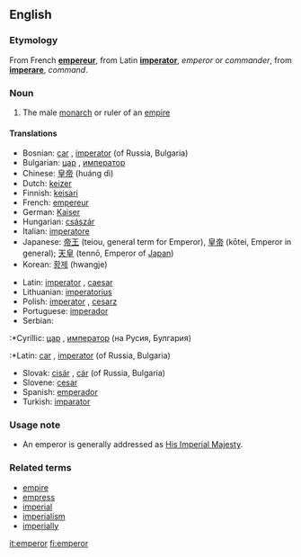 ==English==

===Etymology===
From French '''[[empereur]]''', from Latin '''[[imperator]]''', ''emperor'' or ''commander'', from '''[[imperare]]''', ''command''.

===Noun===
{{en-noun-reg}}

#The male [[monarch]] or ruler of an [[empire]]

====Translations====
{{top}}
*Bosnian: [[car]] {{m}}, [[imperator]] {{m}} (of Russia, Bulgaria)
*Bulgarian: [[цар]] {{m}}, [[император]] {{m}}
*Chinese: [[皇帝]] (huáng dì)
*Dutch: [[keizer]] {{m}}
*Finnish: [[keisari]]
*French: [[empereur]] {{m}}
*German: [[Kaiser]] {{m}}
*Hungarian: [[császár]]
*Italian: [[imperatore]] {{m}}
*Japanese: [[帝王]] (teiou, general term for Emperor), [[皇帝]] (kōtei, Emperor in general); [[天皇]] (tennō, Emperor of [[Japan]])
*Korean: [[황제]] (hwangje)
{{mid}}
*Latin: [[imperator]] {{m}}, [[caesar]] {{m}}
*Lithuanian: [[imperatorius]] {{m}}
*Polish: [[imperator]] {{m}}, [[cesarz]] {{m}}
*Portuguese: [[imperador]] {{m}}
*Serbian:
:*Cyrillic: [[цар]] {{m}}, [[император]] {{m}} (на Русия, Булгария)
:*Latin: [[car]] {{m}}, [[imperator]] {{m}} (of Russia, Bulgaria)
*Slovak: [[cisár]] {{m}}, [[cár]] {{m}} (of Russia, Bulgaria)
*Slovene: [[cesar]] {{m}}
*Spanish: [[emperador]] {{m}}
*Turkish: [[imparator]]
{{bottom}}

===Usage note===
*An emperor is generally addressed as [[His Imperial Majesty]].

===Related terms===
*[[empire]]
*[[empress]]
*[[imperial]]
*[[imperialism]]
*[[imperially]]

[[it:emperor]]
[[fi:emperor]]